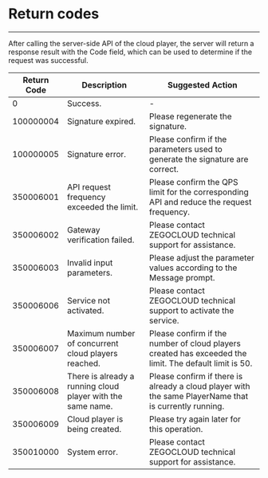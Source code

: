 # Return codes

- - -

After calling the server-side API of the cloud player, the server will return a response result with the Code field, which can be used to determine if the request was successful.

|Return Code|Description|Suggested Action|
|-----|----|----|
| 0 | Success. | - |
| 100000004 | Signature expired. | Please regenerate the signature. |
| 100000005 | Signature error. | Please confirm if the parameters used to generate the signature are correct. |
| 350006001 | API request frequency exceeded the limit. | Please confirm the QPS limit for the corresponding API and reduce the request frequency. |
| 350006002 | Gateway verification failed. | Please contact ZEGOCLOUD technical support for assistance. |
| 350006003 | Invalid input parameters. | Please adjust the parameter values according to the Message prompt. |
| 350006006 | Service not activated. | Please contact ZEGOCLOUD technical support to activate the service. |
| 350006007 | Maximum number of concurrent cloud players reached. | Please confirm if the number of cloud players created has exceeded the limit. The default limit is 50. |
| 350006008 | There is already a running cloud player with the same name. | Please confirm if there is already a cloud player with the same PlayerName that is currently running. |
| 350006009 | Cloud player is being created. | Please try again later for this operation. |
| 350010000 | System error. | Please contact ZEGOCLOUD technical support for assistance. |
